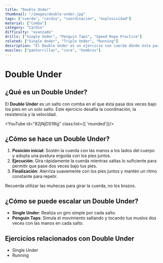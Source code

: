 ```yaml
---
title: "Double Under"
thumbnail: "/images/double-under.jpg"
tags: ["cuerda", "cardio", "coordinación", "explosividad"]
material: ["Comba"]
category: "Cardio"
difficulty: "avanzado"
drills: ["Single Under", "Penguin Taps", "Speed Rope Practice"]
related: ["Single Under", "Triple Under", "Running"]
description: "El Double Under es un ejercicio con cuerda dónde ésta pasa dos veces bajo los pies en cada salto. Mejora la coordinación y la resistencia cardiovascular."
muscles: ["pantorrillas", "core", "hombros"]
---
```


# Double Under

## ¿Qué es un Double Under?
El **Double Under** es un salto con comba en el que ésta pasa dos veces bajo los pies en un solo salto. Este ejercicio desafía la coordinación, la resistencia y la velocidad.

<YouTube id="82jNjDS19lg" class:list={[ 'rounded']}/>

## ¿Cómo se hace un Double Under?
1. **Posición inicial**: Sostén la cuerda con las manos a los lados del cuerpo y adopta una postura erguida con los pies juntos.
2. **Ejecución**: Gira rápidamente la cuerda mientras saltas lo suficiente para permitir que pase dos veces bajo tus pies.
3. **Finalización**: Aterriza suavemente con los pies juntos y mantén un ritmo constante para repetir.

Recuerda utilizar las muñecas para girar la cuerda, no los brazos.

## ¿Cómo se puede escalar un Double Under?
- **Single Under**: Realiza un giro simple por cada salto.
- **Penguin Taps**: Simula el movimiento saltando y tocando tus muslos dos veces con las manos en cada salto.

## Ejercicios relacionados con Double Under
- Single Under
- Running
